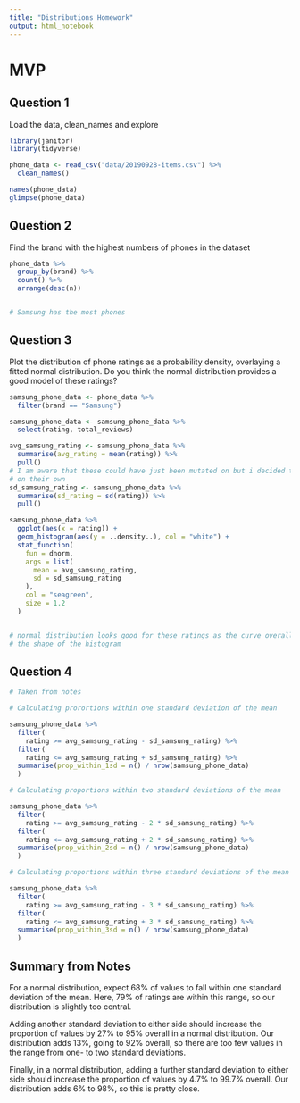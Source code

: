 ```yaml
---
title: "Distributions Homework"
output: html_notebook
---
```


#   MVP
## Question 1

Load the data, clean_names and explore

```r
library(janitor)
library(tidyverse)

phone_data <- read_csv("data/20190928-items.csv") %>% 
  clean_names()

names(phone_data)
glimpse(phone_data)
```

## Question 2
Find the brand with the highest numbers of phones in the dataset
```r
phone_data %>% 
  group_by(brand) %>% 
  count() %>% 
  arrange(desc(n))


# Samsung has the most phones
```

## Question 3
Plot the distribution of phone ratings as a probability density, overlaying a 
fitted normal distribution. Do you think the normal distribution provides a good
model of these ratings?

```r

samsung_phone_data <- phone_data %>% 
  filter(brand == "Samsung")

samsung_phone_data <- samsung_phone_data %>% 
  select(rating, total_reviews)

avg_samsung_rating <- samsung_phone_data %>% 
  summarise(avg_rating = mean(rating)) %>% 
  pull()
# I am aware that these could have just been mutated on but i decided to store
# on their own
sd_samsung_rating <- samsung_phone_data %>% 
  summarise(sd_rating = sd(rating)) %>% 
  pull()

samsung_phone_data %>% 
  ggplot(aes(x = rating)) +
  geom_histogram(aes(y = ..density..), col = "white") +
  stat_function(
    fun = dnorm,
    args = list(
      mean = avg_samsung_rating,
      sd = sd_samsung_rating
    ),
    col = "seagreen",
    size = 1.2
  )


# normal distribution looks good for these ratings as the curve overall matches 
# the shape of the histogram

```

## Question 4

```r
# Taken from notes

# Calculating prorortions within one standard deviation of the mean

samsung_phone_data %>% 
  filter(
    rating >= avg_samsung_rating - sd_samsung_rating) %>%
  filter(
    rating <= avg_samsung_rating + sd_samsung_rating) %>% 
  summarise(prop_within_1sd = n() / nrow(samsung_phone_data)
  )

# Calculating proportions within two standard deviations of the mean

samsung_phone_data %>% 
  filter(
    rating >= avg_samsung_rating - 2 * sd_samsung_rating) %>%
  filter(
    rating <= avg_samsung_rating + 2 * sd_samsung_rating) %>% 
  summarise(prop_within_2sd = n() / nrow(samsung_phone_data)
  )

# Calculating proportions within three standard deviations of the mean

samsung_phone_data %>% 
  filter(
    rating >= avg_samsung_rating - 3 * sd_samsung_rating) %>%
  filter(
    rating <= avg_samsung_rating + 3 * sd_samsung_rating) %>% 
  summarise(prop_within_3sd = n() / nrow(samsung_phone_data)
  )
```

## Summary from Notes

For a normal distribution, expect 68% of values to fall within one standard deviation of the mean. Here, 79% of ratings are within this range, so our distribution is slightly too central.

Adding another standard deviation to either side should increase the proportion of values by 27% to 95% overall in a normal distribution. Our distribution adds 13%, going to 92% overall, so there are too few values in the range from one- to two standard deviations.

Finally, in a normal distribution, adding a further standard deviation to either side should increase the proportion of values by 4.7% to 99.7% overall. Our distribution adds 6% to 98%, so this is pretty close. 